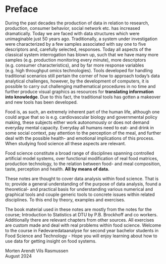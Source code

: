 # Preface {.unnumbered}

During the past decades the production of data in relation to research, production, consumer behavior, social network etc. has increased dramatically. Today we are faced with data structures which were unimaginable just 50 years ago. Traditionally, a system under investigation were characterized by a few samples associated with say one to five descriptors and, carefully selected, responses. Today all aspects of the classical system interrogation has blown up, such that we have many more samples (e.g. production monitoring every minute), more descriptors (e.g. consumer characteristics), and by far more response variables (e.g. high throughput omics technologies). Tools developed for handling traditional scenarios still pertain the corner of how to approach today’s data analytical challenges, however, by the development of computers, it is possible to carry out challenging mathematical procedures in no time and further produce visual graphics as resources for **translating information into knowledge**. Due to this fact, the traditional tools has gotten a makeover and new tools has been developed.

Food is, as such, an extremely inherent part of the human life, although one could argue that so is e.g. cardiovascular biology and governmental policy making, these subjects either work autonomously or does not demand everyday mental capacity. Everyday all humans need to eat- and drink in some social context, pay attention to the perception of the meal, and further deal with the possible health- and emotional implications of this process. When studying food science all these aspects are relevant.

Food science constitute a broad range of disciplines spanning controlled artificial model systems, over functional modification of real food matrices, production technology, to the relation between food- and meal composition, taste, perception and health. **All by means of data.**

These notes are thought to cover data analysis within food science. That is to; provide a general understanding of the purpose of data analysis, found a theoretical- and practical basis for understanding various numerical and graphical tools and couple generic tools to concrete issues within related disciplines. To this end by theory, examples and exercises.

The book material used in these notes are mostly from the notes for the course; Introduction to Statistics at DTU by P.B. Brockhoff and co workers. Additionally there are relevant chapters from other sources. All exercises are custom made and deal with real problems within food science. Welcome to the course in Fødevaredataanalyse for second year bachelor students in Food Science and Technology - Hope you will enjoy learning about how to use data for getting insight on food systems.

Morten Arendt Vils Rasmussen\
August 2024
